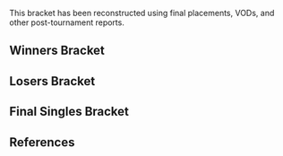 {{DISPLAYTITLE:Winterfest 2009: ''Melee'' Singles Bracket}}{{SetGame|melee}}{{BracketMatchSMWDisambig |oldtags=Rice |newtags=Rice (Unknown)}}
{{tabs static
|name1=Overview
|link1=Winterfest/2009/Melee
|name2=Singles Bracket
|link2=Winterfest/2009/Melee/Singles Bracket
|This=2
}}
This bracket has been reconstructed using final placements, VODs, and other post-tournament reports.
==Winners Bracket==
{{16DEWBracketA2
|tourneylink=Winterfest/2009/Melee
|tourneyname=Winterfest 2009
|column-width=160

<!-- Ro16 -->
|r1m1p1= |r1m1p1flag= |r1m1p1score=
|r1m1p2= |r1m1p2flag= |r1m1p2score=
|r1m1win=

|r1m2p1= |r1m2p1flag= |r1m2p1score=
|r1m2p2= |r1m2p2flag= |r1m2p2score=
|r1m2win=

|r1m3p1= |r1m3p1flag= |r1m3p1score=
|r1m3p2= |r1m3p2flag= |r1m3p2score=
|r1m3win=

|r1m4p1= |r1m4p1flag= |r1m4p1score=
|r1m4p2= |r1m4p2flag= |r1m4p2score=
|r1m4win=

|r1m5p1= |r1m5p1flag= |r1m5p1score=
|r1m5p2= |r1m5p2flag= |r1m5p2score=
|r1m5win=

|r1m6p1= |r1m6p1flag= |r1m6p1score=
|r1m6p2= |r1m6p2flag= |r1m6p2score=
|r1m6win=

|r1m7p1=Rice |r1m7p1flag=us |r1m7p1score=2
|r1m7p2=skrach8 |r1m7p2flag=us |r1m7p2score=1
|r1m7win=1
|r1m7p1char1=falco |r1m7p2char1=marth |r1m7p1stock1=0 |r1m7p2stock1=2 |r1m7win1=2 |r1m7stage1=Yoshi's Story
|r1m7p1char2=falco |r1m7p2char2=marth |r1m7p1stock2=1 |r1m7p2stock2=0 |r1m7win2=1 |r1m7stage2=Pokémon Stadium
|r1m7p1char3=falco |r1m7p2char3=marth |r1m7p1stock3=1 |r1m7p2stock3=0 |r1m7win3=1 |r1m7stage3=Fountain of Dreams
|r1m7date=
|r1m7details={{BracketMatchDetails|reddit=|comment=|vod=https://youtu.be/CI7FGS8Plec|vod2=https://youtu.be/ETYiJR5Xbhg}}

|r1m8p1=G$ |r1m8p1flag=us |r1m8p1score=0
|r1m8p2=Hungrybox |r1m8p2flag=us |r1m8p2score=2
|r1m8win=2
|r1m8p1char1=falco |r1m8p2char1=jigglypuff |r1m8p1stock1=0 |r1m8p2stock1=1 |r1m8win1=2 |r1m8stage1=Dream Land
|r1m8p1char2=falco |r1m8p2char2=jigglypuff |r1m8p1stock2=0 |r1m8p2stock2=2 |r1m8win2=2 |r1m8stage2=Corneria
|r1m8date=
|r1m8details={{BracketMatchDetails|reddit=|comment=|vod=https://youtu.be/-rCfjLgMSf8}}

<!-- QUARTERFINALS -->
|r2m1p1= |r2m1p1flag= |r2m1p1score=
|r2m1p2= |r2m1p2flag= |r2m1p2score=
|r2m1win=

|r2m2p1=UUAA |r2m2p1flag=us |r2m2p1score=0
|r2m2p2=Jman |r2m2p2flag=us |r2m2p2score=2
|r2m2win=2
|r2m2p1char1=fox |r2m2p2char1=fox |r2m2p1stock1=0 |r2m2p2stock1=3 |r2m2win1=2 |r2m2stage1=Pokémon Stadium
|r2m2p1char2=fox |r2m2p2char2=fox |r2m2p1stock2=0 |r2m2p2stock2=4 |r2m2win2=2 |r2m2stage2=Final Destination
|r2m2date=
|r2m2details={{BracketMatchDetails|reddit=|comment=|vod=https://youtu.be/P_L_F5XMWoQ}}

|r2m3p1= |r2m3p1flag= |r2m3p1score=
|r2m3p2= |r2m3p2flag= |r2m3p2score=
|r2m3win=

|r2m4p1=Rice |r2m4p1flag=us |r2m4p1score=0
|r2m4p2=Hungrybox |r2m4p2flag=us |r2m4p2score=2
|r2m4win=2
|r2m4p1char1=fox |r2m4p2char1=jigglypuff |r2m4p1stock1=0 |r2m4p2stock1=2 |r2m4win1=2 |r2m4stage1=Fountain of Dreams
|r2m4p1char2=fox |r2m4p2char2=jigglypuff |r2m4p1stock2=0 |r2m4p2stock2=2 |r2m4win2=2 |r2m4stage2=Poké Floats
|r2m4date=
|r2m4details={{BracketMatchDetails|reddit=|comment=<ref name="sleepyk">[https://www.gamefaqs.com/boards/516492-super-smash-bros-melee/52728883 SleepyK comments on Rice's bracket]</ref>|vod=https://youtu.be/vPw4mrSKY6Y}}

<!-- SEMIFINALS -->
|r3m1p1=Mango |r3m1p1flag=us |r3m1p1score=2
|r3m1p2=Jman |r3m1p2flag=us |r3m1p2score=1
|r3m1win=1
|r3m1p1char1=jigglypuff |r3m1p2char1=fox |r3m1p1stock1=1 |r3m1p2stock1=0 |r3m1win1=1 |r3m1stage1=Yoshi's Story
|r3m1p1char2=jigglypuff |r3m1p2char2=fox |r3m1p1stock2=0 |r3m1p2stock2=1 |r3m1win2=2 |r3m1stage2=Pokémon Stadium
|r3m1p1char3=jigglypuff |r3m1p2char3=fox |r3m1p1stock3=1 |r3m1p2stock3=0 |r3m1win3=1 |r3m1stage3=Dream Land
|r3m1date=
|r3m1details={{BracketMatchDetails|reddit=|comment=|vod=https://youtu.be/QkAR_jMo5nk|vod2=https://youtu.be/bLCvMxQcqOw}}

|r3m2p1=Mew2King |r3m2p1flag=us |r3m2p1score=1
|r3m2p2=Hungrybox |r3m2p2flag=us |r3m2p2score=2
|r3m2win=2
|r3m2p1char1=fox |r3m2p2char1=jigglypuff |r3m2p1stock1=0 |r3m2p2stock1=1 |r3m2win1=2 |r3m2stage1=Final Destination
|r3m2p1char2=fox |r3m2p2char2=jigglypuff |r3m2p1stock2=1 |r3m2p2stock2=0 |r3m2win2=1 |r3m2stage2=Rainbow Cruise
|r3m2p1char3=fox |r3m2p2char3=jigglypuff |r3m2p1stock3=0 |r3m2p2stock3=2 |r3m2win3=2 |r3m2stage3=Dream Land
|r3m2date=
|r3m2details={{BracketMatchDetails|reddit=|comment=|vod=https://youtu.be/BOqp61sfJM0|vod2=https://youtu.be/x91Q8aV72W0}}
}}
==Losers Bracket==
{{16DELBracketSmwA
|tourneylink=Winterfest/2009/Melee
|tourneyname=Winterfest 2009
|l1placement=13-16
|l2placement=9-12
|l3placement=7-8
|l4placement=5-6
|column-width=160

<!-- Round 1 -->
|l1m1p1= |l1m1p1flag= |l1m1p1score=
|l1m1p2= |l1m1p2flag= |l1m1p2score=
|l1m1win=

|l1m2p1= |l1m2p1flag= |l1m2p1score=
|l1m2p2= |l1m2p2flag= |l1m2p2score= 
|l1m2win=

|l1m3p1= |l1m3p1flag= |l1m3p1score=
|l1m3p2= |l1m3p2flag= |l1m3p2score=
|l1m3win=

|l1m4p1= |l1m4p1flag= |l1m4p1score=
|l1m4p2= |l1m4p2flag= |l1m4p2score= 
|l1m4win=

<!-- Round 2 -->
|l2m1p1=Rice |l2m1p1flag=us |l2m1p1score=
|l2m1p2=Chaddd |l2m1p2flag=us |l2m1p2score={{win}}
|l2m1win=2
|l2m1date=
|l2m1details={{BracketMatchDetails|reddit=|comment=<ref name="sleepyk" />|vod=}}

|l2m2p1= |l2m2p1flag= |l2m2p1score=
|l2m2p2= |l2m2p2flag= |l2m2p2score=
|l2m2win=

|l2m3p1= |l2m3p1flag= |l2m3p1score=
|l2m3p2= |l2m3p2flag= |l2m3p2score=
|l2m3win=

|l2m4p1= |l2m4p1flag= |l2m4p1score=
|l2m4p2= |l2m4p2flag= |l2m4p2score=
|l2m4win=

<!-- Round 3 -->
|l3m1p1=Chaddd |l3m1p1flag=us |l3m1p1score=
|l3m1p2= |l3m1p2flag= |l3m1p2score=
|l3m1win=1

|l3m2p1= |l3m2p1flag= |l3m2p1score=
|l3m2p2= |l3m2p2flag= |l3m2p2score=
|l3m2win=

<!-- Round 4 -->
|l4m1p1=Jman |l4m1p1flag=us |l4m1p1score=1
|l4m1p2=Chaddd |l4m1p2flag=us |l4m1p2score=2
|l4m1win=2
|l4m1p1char1=fox |l4m1p2char1=fox |l4m1p1stock1=0 |l4m1p2stock1=1 |l4m1win1=2 |l4m1stage1=Battlefield
|l4m1p1char2=fox |l4m1p2char2=fox |l4m1p1stock2=1 |l4m1p2stock2=0 |l4m1win2=1 |l4m1stage2=Pokémon Stadium
|l4m1p1char3=fox |l4m1p2char3=fox |l4m1p1stock3=0 |l4m1p2stock3=1 |l4m1win3=2 |l4m1stage3=Yoshi's Story
|l4m1date=
|l4m1details={{BracketMatchDetails|reddit=|comment=|vod=https://youtu.be/OU2_P-Dwq90|vod2=https://youtu.be/xPRteowkwhg}}

|l4m2p1=Mew2King |l4m2p1flag=us |l4m2p1score=2
|l4m2p2=DJ Nintendo |l4m2p2flag=us |l4m2p2score=1
|l4m2win=1
|l4m2p1char1=sheik |l4m2p2char1=doc |l4m2p1stock1=2 |l4m2p2stock1=4 |l4m2win1=2 |l4m2stage1=Pokémon Stadium
|l4m2p1char2=sheik |l4m2p2char2=doc |l4m2p1stock2=3 |l4m2p2stock2=0 |l4m2win2=1 |l4m2stage2=Fountain of Dreams
|l4m2p1char3=sheik |l4m2p2char3=doc |l4m2p1stock3=4 |l4m2p2stock3=0 |l4m2win3=1 |l4m2stage3=Battlefield
|l4m2date=
|l4m2details={{BracketMatchDetails|reddit=|comment=Mew2King forfeit game 1.|vod=https://youtu.be/xPoiFHMhFRM}}
}}
<onlyinclude>
==Final Singles Bracket==
{{DEFinalSmwBracket
|tourneylink=Winterfest/2009/Melee
|tourneyname=Winterfest 2009
|l1placement=4
|r2placement=3
|r3loserplacement=2
|r3winnerplacement=1
|column-width=180
|export_score=true

<!-- FROM WINNERS -->
|r1m1p1=Mango |r1m1p1flag=us |r1m1p1score=3
|r1m1p2=Hungrybox |r1m1p2flag=us |r1m1p2score=1
|r1m1win=1
|r1m1p1char1=jigglypuff |r1m1p2char1=jigglypuff |r1m1p1stock1=0 |r1m1p2stock1=1 |r1m1win1=2 |r1m1stage1=Battlefield
|r1m1p1char2=jigglypuff |r1m1p2char2=jigglypuff |r1m1p1stock2=2 |r1m1p2stock2=0 |r1m1win2=1 |r1m1stage2=Battlefield
|r1m1p1char3=jigglypuff |r1m1p2char3=jigglypuff |r1m1p1stock3=1 |r1m1p2stock3=0 |r1m1win3=1 |r1m1stage3=Battlefield
|r1m1p1char4=jigglypuff |r1m1p2char4=jigglypuff |r1m1p1stock4=1 |r1m1p2stock4=0 |r1m1win4=1 |r1m1stage4=Battlefield
|r1m1date=
|r1m1details={{BracketMatchDetails|reddit=|comment=|vod=https://youtu.be/Avfn94jKDKo|vod2=https://youtu.be/JHBhJXG0h2Q}}

<!-- FROM LOSERS -->
|l1m1p1=Chaddd |l1m1p1flag=us |l1m1p1score=1
|l1m1p2=Mew2King |l1m1p2flag=us |l1m1p2score=2
|l1m1win=2
|l1m1p1char1=fox |l1m1p2char1=marth |l1m1p1stock1=0 |l1m1p2stock1=2 |l1m1win1=2 |l1m1stage1=Battlefield
|l1m1p1char2=ganon |l1m1p2char2=marth |l1m1p1stock2=1 |l1m1p2stock2=0 |l1m1win2=1 |l1m1stage2=Yoshi's Story
|l1m1p1char3=fox |l1m1p2char3=marth |l1m1p1stock3=0 |l1m1p2stock3=2 |l1m1win3=2 |l1m1stage3=Battlefield
|l1m1date=
|l1m1details={{BracketMatchDetails|reddit=|comment=|vod=https://youtu.be/M0L0OUJkGQk|vod2=http://www.youtube.com/watch?v=gbwZTD7KTdc}}

<!-- LOSERS FINALS -->
|r2m1p1=Hungrybox |r2m1p1flag=us |r2m1p1score=3
|r2m1p2=Mew2King |r2m1p2flag=us |r2m1p2score=1
|r2m1win=1
|r2m1p1char1=jigglypuff |r2m1p2char1=marth |r2m1p1stock1=3 |r2m1p2stock1=2 |r2m1win1=1 |r2m1stage1=Fountain of Dreams
|r2m1p1char2=jigglypuff |r2m1p2char2=fox |r2m1p1stock2=1 |r2m1p2stock2=0 |r2m1win2=1 |r2m1stage2=Rainbow Cruise
|r2m1p1char3=jigglypuff |r2m1p2char3=fox |r2m1p1stock3=0 |r2m1p2stock3=3 |r2m1win3=2 |r2m1stage3=Pokémon Stadium
|r2m1p1char4=jigglypuff |r2m1p2char4=fox |r2m1p1stock4=2 |r2m1p2stock4=0 |r2m1win4=1 |r2m1stage4=Dream Land
|r2m1date=
|r2m1details={{BracketMatchDetails|reddit=|comment=|vod=https://youtu.be/p9ET0CdOAcU|vod2=https://youtu.be/ZRtxrEE92bk}}

<!-- GRAND FINALS -->
|r3m1p1=Mango |r3m1p1flag=us |r3m1p1score=3
|r3m1p2=Hungrybox |r3m1p2flag=us |r3m1p2score=1
|r3m1win=1
|r3m1p1char1=fox |r3m1p2char1=jigglypuff |r3m1p1stock1=2 |r3m1p2stock1=0 |r3m1win1=1 |r3m1stage1=Pokémon Stadium
|r3m1p1char2=fox |r3m1p2char2=jigglypuff |r3m1p1stock2=0 |r3m1p2stock2=1 |r3m1win2=2 |r3m1stage2=Battlefield
|r3m1p1char3=fox |r3m1p2char3=jigglypuff |r3m1p1stock3=3 |r3m1p2stock3=0 |r3m1win3=1 |r3m1stage3=Corneria
|r3m1p1char4=fox |r3m1p2char4=jigglypuff |r3m1p1stock4=1 |r3m1p2stock4=0 |r3m1win4=1 |r3m1stage4=Dream Land
|r3m1date=
|r3m1details={{BracketMatchDetails|reddit=|comment=|vod=https://youtu.be/Zg4q8eT2ZVA|vod2=https://youtu.be/ZcXs1q0aVaE}}
}}
</onlyinclude>
==References==
{{reflist}}

